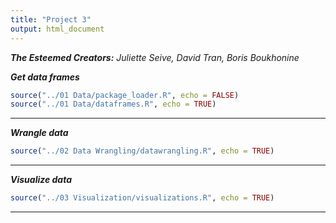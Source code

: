 ```yaml
---
title: "Project 3"
output: html_document
---
```


***The Esteemed Creators:*** *Juliette Seive, David Tran, Boris Boukhonine*
___
___

***Get data frames***

```r
source("../01 Data/package_loader.R", echo = FALSE)
source("../01 Data/dataframes.R", echo = TRUE)
```
___

***Wrangle data***

```r
source("../02 Data Wrangling/datawrangling.R", echo = TRUE)
```
___

***Visualize data***

```r
source("../03 Visualization/visualizations.R", echo = TRUE)
```
___

